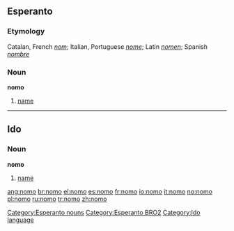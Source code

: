 ==Esperanto==
===Etymology===
Catalan, French ''[[nom]]''; Italian, Portuguese ''[[nome]]''; Latin ''[[nomen]]''; Spanish ''[[nombre]]''

===Noun===
'''nomo'''

#[[name]]

[[Category:Esperanto nouns]]
[[Category:Esperanto BRO2]]

----

==Ido==
===Noun===
'''nomo'''

# [[name]]

[[Category:Ido language]]
{{eo-noun}}

[[ang:nomo]]
[[br:nomo]]
[[el:nomo]]
[[es:nomo]]
[[fr:nomo]]
[[io:nomo]]
[[it:nomo]]
[[no:nomo]]
[[pl:nomo]]
[[ru:nomo]]
[[tr:nomo]]
[[zh:nomo]]